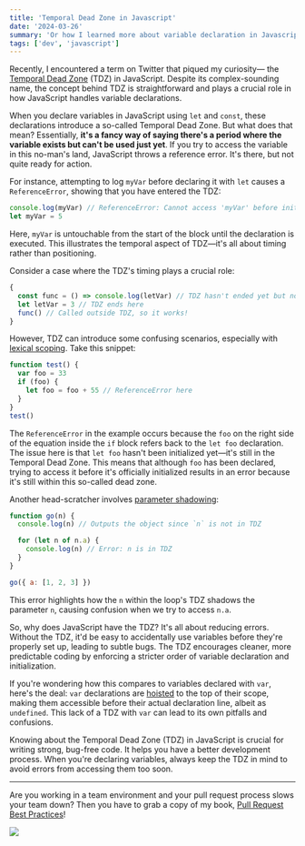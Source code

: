 ```yaml
---
title: 'Temporal Dead Zone in Javascript'
date: '2024-03-26'
summary: 'Or how I learned more about variable declaration in Javascript'
tags: ['dev', 'javascript']
---
```


Recently, I encountered a term on Twitter that piqued my curiosity— the [Temporal Dead Zone](https://developer.mozilla.org/en-US/docs/Web/JavaScript/Reference/Statements/let) (TDZ) in JavaScript. Despite its complex-sounding name, the concept behind TDZ is straightforward and plays a crucial role in how JavaScript handles variable declarations.

When you declare variables in JavaScript using `let` and `const`, these declarations introduce a so-called Temporal Dead Zone. But what does that mean? Essentially, **it's a fancy way of saying there's a period where the variable exists but can't be used just yet**. If you try to access the variable in this no-man's land, JavaScript throws a reference error. It's there, but not quite ready for action.

For instance, attempting to log `myVar` before declaring it with `let` causes a `ReferenceError`, showing that you have entered the TDZ:

```javascript
console.log(myVar) // ReferenceError: Cannot access 'myVar' before initialization
let myVar = 5
```

Here, `myVar` is untouchable from the start of the block until the declaration is executed. This illustrates the temporal aspect of TDZ—it's all about timing rather than positioning.

Consider a case where the TDZ's timing plays a crucial role:

```javascript
{
  const func = () => console.log(letVar) // TDZ hasn't ended yet but no error here
  let letVar = 3 // TDZ ends here
  func() // Called outside TDZ, so it works!
}
```

However, TDZ can introduce some confusing scenarios, especially with [lexical scoping](https://developer.mozilla.org/en-US/docs/Web/JavaScript/Closures#lexical_scoping). Take this snippet:

```javascript
function test() {
  var foo = 33
  if (foo) {
    let foo = foo + 55 // ReferenceError here
  }
}
test()
```

The `ReferenceError` in the example occurs because the `foo` on the right side of the equation inside the `if` block refers back to the `let foo` declaration. The issue here is that `let foo` hasn't been initialized yet—it's still in the Temporal Dead Zone. This means that although `foo` has been declared, trying to access it before it's officially initialized results in an error because it's still within this so-called dead zone.

Another head-scratcher involves [parameter shadowing](https://en.wikipedia.org/wiki/Variable_shadowing):

```javascript
function go(n) {
  console.log(n) // Outputs the object since `n` is not in TDZ

  for (let n of n.a) {
    console.log(n) // Error: n is in TDZ
  }
}

go({ a: [1, 2, 3] })
```

This error highlights how the `n` within the loop's TDZ shadows the parameter `n`, causing confusion when we try to access `n.a`.

So, why does JavaScript have the TDZ? It's all about reducing errors. Without the TDZ, it'd be easy to accidentally use variables before they're properly set up, leading to subtle bugs. The TDZ encourages cleaner, more predictable coding by enforcing a stricter order of variable declaration and initialization.

If you're wondering how this compares to variables declared with `var`, here's the deal: `var` declarations are [hoisted](https://developer.mozilla.org/en-US/docs/Glossary/Hoisting) to the top of their scope, making them accessible before their actual declaration line, albeit as `undefined`. This lack of a TDZ with `var` can lead to its own pitfalls and confusions.

Knowing about the Temporal Dead Zone (TDZ) in JavaScript is crucial for writing strong, bug-free code. It helps you have a better development process. When you're declaring variables, always keep the TDZ in mind to avoid errors from accessing them too soon.

---

Are you working in a team environment and your pull request process slows your team down? Then you have to grab a copy of my book, [Pull Request Best Practices](https://pr.nico.fyi)!

![](/static/images/articles/pull-request-best-practices.png)

